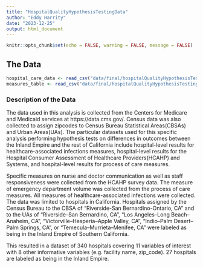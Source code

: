```yaml
---
title: "HospitalQualityHypothesisTestingData"
author: "Eddy Harrity"
date: "2023-12-25"
output: html_document
---
```


```r
knitr::opts_chunk$set(echo = FALSE, warning = FALSE, message = FALSE)
```

## The Data
```r
hospital_care_data <- read_csv("data/final/hospitalQualityHypothesisTesting/hypothesis_data.csv")
measures_table <- read_csv("data/final/hospitalQualityHypothesisTesting/measures_table.csv")
```

### Description of the Data
The data used in this analysis is collected from the Centers for Medicare and Medicaid services at https://data.cms.gov/. Census data was also collected to assign zipcodes to Census Bureau Statistical Areas(CBSAs) and Urban Areas(UAs). The particular datasets used for this specific analysis performing hypothesis tests on differences in outcomes between the Inland Empire and the rest of California include hospital-level results for healthcare-associated infections measures, hospital-level results for the Hospital Consumer Assessment of Healthcare Providers(HCAHP) and Systems, and hospital-level results for process of care measures. 

Specific measures on nurse and doctor communication as well as staff responsiveness were collected from the HCAHP survey data. The measure of emergency department volume was collected from the process of care measures. All measures of healthcare-associated infections were collected. The data was limited to hospitals in California. Hospitals assigned by the Census Bureau to the CBSA of "Riverside-San Bernardino-Ontario, CA" and to the UAs of "Riverside--San Bernardino, CA", "Los Angeles--Long Beach--Anaheim, CA", "Victorville--Hesperia--Apple Valley, CA", "Indio--Palm Desert--Palm Springs, CA", or "Temecula--Murrieta--Menifee, CA" were labeled as being in the Inland Empire of Southern California. 

This resulted in a dataset of 340 hospitals covering 11 variables of interest with 8 other informative variables (e.g. facility name, zip_code). 27 hospitals are labeled as being in the Inland Empire.

